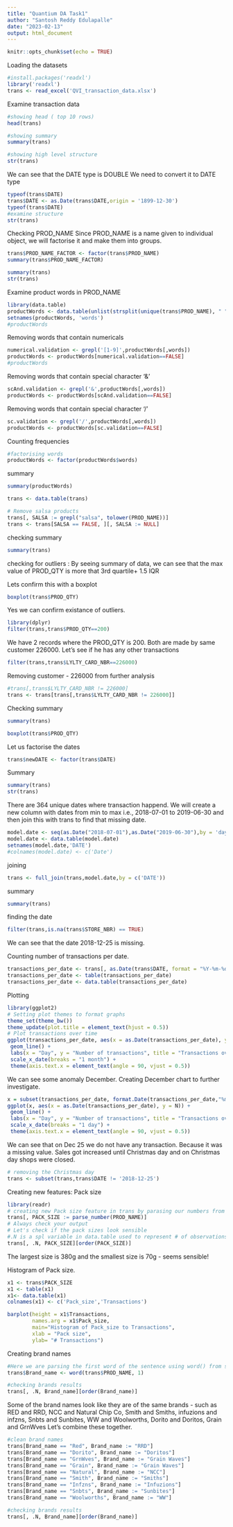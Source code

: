 ```yaml
---
title: "Quantium DA Task1"
author: "Santosh Reddy Edulapalle"
date: "2023-02-13"
output: html_document
---
```


```r
knitr::opts_chunk$set(echo = TRUE)
```

Loading the datasets

```r
#install.packages('readxl')
library('readxl')
trans <- read_excel('QVI_transaction_data.xlsx')
```

Examine transaction data

```r
#showing head ( top 10 rows)
head(trans)
```
```r
#showing summary
summary(trans)
```
```r
#showing high level structure
str(trans)
```

We can see that the DATE type is DOUBLE We need to convert it to DATE type

```r
typeof(trans$DATE)
trans$DATE <- as.Date(trans$DATE,origin = '1899-12-30')
typeof(trans$DATE)
#examine structure
str(trans)
```

Checking PROD_NAME
Since PROD_NAME is a name given to individual object, we will factorise it and make them into groups.

```r
trans$PROD_NAME_FACTOR <- factor(trans$PROD_NAME)
summary(trans$PROD_NAME_FACTOR)

```

```r
summary(trans)
str(trans)
```


Examine product words in PROD_NAME

```r
library(data.table)
productWords <- data.table(unlist(strsplit(unique(trans$PROD_NAME), " ")))
setnames(productWords, 'words')
#productWords
```

Removing words that contain numericals

```r
numerical.validation <- grepl('[1-9]',productWords[,words])
productWords <- productWords[numerical.validation==FALSE]
#productWords
```

Removing words that contain special character '&'

```r
scAnd.validation <- grepl('&',productWords[,words])
productWords <- productWords[scAnd.validation==FALSE]
```

Removing words that contain special character '/'

```r
sc.validation <- grepl('/',productWords[,words])
productWords <- productWords[sc.validation==FALSE]
```

Counting frequencies

```r
#factorising words
productWords <- factor(productWords$words)
```

summary

```r
summary(productWords)
```
```r
trans <- data.table(trans)
```

```r
# Remove salsa products
trans[, SALSA := grepl("salsa", tolower(PROD_NAME))]
trans <- trans[SALSA == FALSE, ][, SALSA := NULL]
```

checking summary

```r
summary(trans)
```

checking for outliers : By seeing summary of data, we can see that the max value of PROD_QTY is more that 3rd quartile+ 1.5 IQR


Lets confirm this with a boxplot

```r
boxplot(trans$PROD_QTY)
```

Yes we can confirm existance of outliers.

```r
library(dplyr)
filter(trans,trans$PROD_QTY==200)
```

We have 2 records where the PROD_QTY is 200. Both are made by same customer 226000.
Let's see if he has any other transactions

```r
filter(trans,trans$LYLTY_CARD_NBR==226000)

```

Removing customer - 226000 from further analysis

```r
#trans[,trans$LYLTY_CARD_NBR != 226000]
trans <- trans[trans[,trans$LYLTY_CARD_NBR != 226000]]
```


Checking summary 

```r
summary(trans)
```

```r
boxplot(trans$PROD_QTY)
```

Let us factorise the dates

```r
trans$newDATE <- factor(trans$DATE)
```

Summary
```r
summary(trans)
str(trans)
```

There are 364 unique dates where transaction happend.
We will create a new column with dates from min to max i.e., 2018-07-01 to 2019-06-30
and then join this with trans to find that missing date.

```r
model.date <- seq(as.Date("2018-07-01"),as.Date("2019-06-30"),by = 'day')
model.date <- data.table(model.date)
setnames(model.date,'DATE')
#colnames(model.date) <- c('Date')
```

joining

```r

trans <- full_join(trans,model.date,by = c('DATE'))
```

summary

```r
summary(trans)
```

finding the date

```r

filter(trans,is.na(trans$STORE_NBR) == TRUE)
```

We can see that the date 2018-12-25 is missing.


Counting number of transactions per date.

```r
transactions_per_date <- trans[, as.Date(trans$DATE, format = "%Y-%m-%d")]
transactions_per_date <- table(transactions_per_date)
transactions_per_date <- data.table(transactions_per_date)
```


Plotting


```r
library(ggplot2)
# Setting plot themes to format graphs
theme_set(theme_bw())
theme_update(plot.title = element_text(hjust = 0.5))
# Plot transactions over time
ggplot(transactions_per_date, aes(x = as.Date(transactions_per_date), y = N)) +
 geom_line() +
 labs(x = "Day", y = "Number of transactions", title = "Transactions over time") +
 scale_x_date(breaks = "1 month") +
 theme(axis.text.x = element_text(angle = 90, vjust = 0.5))
```

We can see some anomaly December.
Creating December chart to further investigate.

```r
x = subset(transactions_per_date, format.Date(transactions_per_date,"%m")=="12")
ggplot(x, aes(x = as.Date(transactions_per_date), y = N)) +
 geom_line() +
 labs(x = "Day", y = "Number of transactions", title = "Transactions over time") +
 scale_x_date(breaks = "1 day") +
 theme(axis.text.x = element_text(angle = 90, vjust = 0.5))
```

We can see that on Dec 25 we do not have any transaction. Because it was a missing value.
Sales got increased until Christmas day and on Christmas day shops were closed.

```r
# removing the Christmas day
trans <- subset(trans,trans$DATE != '2018-12-25')
```

Creating new features: Pack size

```r
library(readr)
# creating new Pack size feature in trans by parasing our numbers from product names.
trans[, PACK_SIZE := parse_number(PROD_NAME)]
# Always check your output
# Let's check if the pack sizes look sensible
#.N is a spl variable in data.table used to represent # of observations in a group along with by = pack_size
trans[, .N, PACK_SIZE][order(PACK_SIZE)]
```

The largest size is 380g and the smallest size is 70g - seems sensible!

Histogram of Pack size.

```r
x1 <- trans$PACK_SIZE
x1 <- table(x1)
x1<- data.table(x1)
colnames(x1) <- c('Pack_size','Transactions')
```

```r
barplot(height = x1$Transactions,
        names.arg = x1$Pack_size,
        main="Histogram of Pack_size to Transactions",
        xlab = "Pack size", 
        ylab= "# Transactions")
```

Creating brand names

```r
#Here we are parsing the first word of the sentence using word() from stringr
trans$Brand_name <- word(trans$PROD_NAME, 1)
```

```r
#checking brands results
trans[, .N, Brand_name][order(Brand_name)]
```

Some of the brand names look like they are of the same brands - such as RED and
RRD, NCC and Natural Chip Co, Smith and Smiths, infuzions and infzns, Snbts and Sunbites, WW and Woolworths, Dorito and Doritos, Grain and GrnWves
Let's combine these together.

```r
#clean brand names
trans[Brand_name == "Red", Brand_name := "RRD"]
trans[Brand_name == "Dorito", Brand_name := "Doritos"]
trans[Brand_name == "GrnWves", Brand_name := "Grain Waves"]
trans[Brand_name == "Grain", Brand_name := "Grain Waves"]
trans[Brand_name == "Natural", Brand_name := "NCC"]
trans[Brand_name == "Smith", Brand_name := "Smiths"]
trans[Brand_name == "Infzns", Brand_name := "Infuzions"]
trans[Brand_name == "Snbts", Brand_name := "Sunbites"]
trans[Brand_name == "Woolworths", Brand_name := "WW"]

```

```r
#checking brands results
trans[, .N, Brand_name][order(Brand_name)]
```



